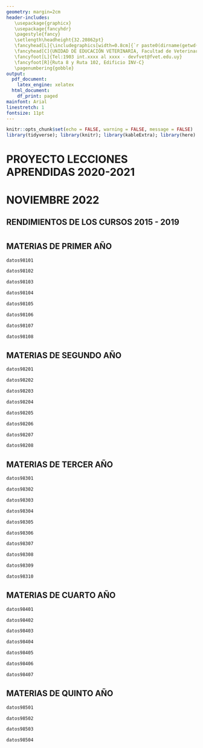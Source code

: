 ```yaml
---
geometry: margin=2cm
header-includes: 
   \usepackage{graphicx} 
   \usepackage{fancyhdr} 
   \pagestyle{fancy} 
   \setlength\headheight{32.20862pt}
   \fancyhead[L]{\includegraphics[width=0.8cm]{`r paste0(dirname(getwd()), "/img/logo_udelar_azul.png")`}}
   \fancyhead[C]{UNIDAD DE EDUCACIÓN VETERINARIA, Facultad de Veterinaria - UdelaR}
   \fancyfoot[L]{Tel:1903 int.xxxx al xxxx - devfvet@fvet.edu.uy}
   \fancyfoot[R]{Ruta 8 y Ruta 102, Edificio INV-C} 
   \pagenumbering{gobble}
output:
  pdf_document:
    latex_engine: xelatex
  html_document:
    df_print: paged
mainfont: Arial
linestretch: 1
fontsize: 11pt
---
```

\rhead{\includegraphics[width=1cm]{`r paste0(dirname(getwd()), "/img/logo_fvet_transparente.png")`}}

```r
knitr::opts_chunk$set(echo = FALSE, warning = FALSE, message = FALSE)
library(tidyverse); library(knitr); library(kableExtra); library(here)
```

\center

#

#

#

#

#

# PROYECTO LECCIONES APRENDIDAS 2020-2021

# NOVIEMBRE 2022

## RENDIMIENTOS DE LOS CURSOS 2015 - 2019

#

#

\vskip 55mm

\begin{flushleft}
Vernadet Bianchinotti

Docente G1, Unidad de Bioestadística

Departamento de Salud Pública, Facultad de Veterinaria

vbianchinotti@fvet.edu.uy
\end{flushleft}
\newpage

\begin{flushleft}
A continuación se presentan información de los rendimientos de los cursos durante los años 2015 a 2019.

Los datos provienen del bando de datos de Bedelía del servicio y se presentan como el total alumnos que cursaron cada materia por año y su rendimiento durante la carrera para la obtención del título Dr en Ciencias Veterinarias Plan 1998
\end{flushleft}

#

## MATERIAS DE PRIMER AÑO
 
```r
datos98101

datos98102

datos98103

datos98104

datos98105

datos98106

datos98107

datos98108
```

\newpage

## MATERIAS DE SEGUNDO AÑO
 
```r
datos98201

datos98202

datos98203

datos98204

datos98205

datos98206

datos98207

datos98208
```

\newpage

## MATERIAS DE TERCER AÑO
 
```r
datos98301

datos98302

datos98303

datos98304

datos98305

datos98306

datos98307

datos98308

datos98309

datos98310
```

\newpage

## MATERIAS DE CUARTO AÑO
 
```r
datos98401

datos98402

datos98403

datos98404

datos98405

datos98406

datos98407
```

\newpage

## MATERIAS DE QUINTO AÑO
 
```r
datos98501

datos98502

datos98503

datos98504
```

